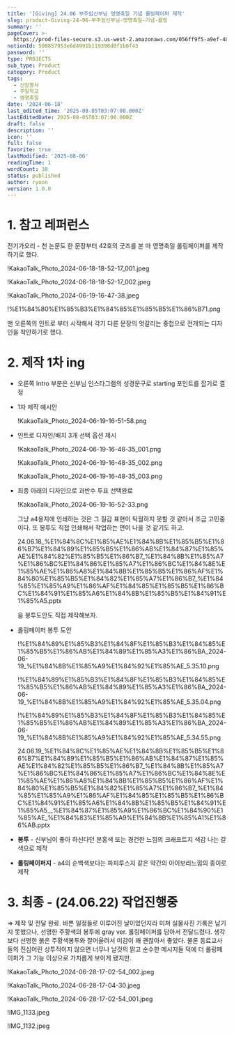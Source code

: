 ```yaml
---
title: '[Giving] 24.06 부주임신부님 영명축일 기념 롤링페이퍼 제작'
slug: product-Giving-24-06-부주임신부님-영명축일-기념-롤링
summary: ''
pageCover: >-
  https://prod-files-secure.s3.us-west-2.amazonaws.com/056ff9f5-a9ef-486f-8acb-9eef51d06a2d/b126400c-1613-426e-b66b-3add7bfa6bea/%E1%84%89%E1%85%B3%E1%84%8F%E1%85%B3%E1%84%85%E1%85%B5%E1%86%AB%E1%84%89%E1%85%A3%E1%86%BA_2024-06-19_%E1%84%8B%E1%85%A9%E1%84%92%E1%85%AE_9.16.27.png?X-Amz-Algorithm=AWS4-HMAC-SHA256&X-Amz-Content-Sha256=UNSIGNED-PAYLOAD&X-Amz-Credential=ASIAZI2LB466UIGTOZN4%2F20250806%2Fus-west-2%2Fs3%2Faws4_request&X-Amz-Date=20250806T064716Z&X-Amz-Expires=3600&X-Amz-Security-Token=IQoJb3JpZ2luX2VjEDYaCXVzLXdlc3QtMiJHMEUCIQCYBthMoFUyxGAtYVItxQPSgb8PkGjSHkd9LX8pmxBv4gIgfSGua%2BZ%2Ftp59Q7AHZdYk92Mi6NAskPqZ4rXBKvU9u20q%2FwMIbxAAGgw2Mzc0MjMxODM4MDUiDADAvlkBJdbbusWyFyrcA8FPs0Kx558E3pR4Z%2BTd6OByURF447VbSuCXDykVbkrvUytmx4tXqj6PQHKGaPlaCtmxUrwkAobKPBVW75W%2FM6PM9H9KaxY6iNluJlKhxLDOYsGiP%2BA9bUFd1bWA7NGMRC8DH%2B1Pmw1nbeHtkCbpf%2FYIQzKSFwZbdQ94xTuGD44mEtq9F%2BdXdbhIIUAe8JqS7F73LUiBvtux7rsHn%2FljyhF%2FGddU97KNiLyjdoyAFbsQYM%2Bf5mcoITjEn3ivWulylT%2F%2FYgyc6zmwVQwVV864URBYIrYXPdE53zO%2Fbu7Oo8kJ4CXiftU1RAye%2FL8qaijwPucWeAn3HmY6eA4zln0C%2B4wue4fOgkLRo4hblTyQWX7uOI0kHilEsslC4pdMnASRB8YF34cLIZosTG%2FDGkaG9R3een4cvB6gumpm49%2FTlGANYi%2FAap22CFbr6%2FOh1sZgSvzcSgSzsUWC26gFl4qNaMyp3FGGJF6liwL76B29s3Kifs9FwTWEFQGHXmszI2tH6jfv88GG5hKqmhYKT6o%2FTgAd2ho92xC7YfFl%2BhmLdFbtV8wfbcSRoTvJ6Xx%2BS0JR0jvoOPXQy77fyg%2BGYoJRf5ymSAcNBMCT1gOXfPyuHe3tcvZKxxWZqzIajSDoMKnVy8QGOqUBGrBk3FaD32s78TwKVzV%2FPFlZjKxldZ6YNODIXQ3tNaI64AnsH8JMwFYFbH6J%2FnylMdfBTBmwM72F7vUEP0Qxler1wDmsgasjuIg1pwVy7ejgl0Y5E7G0o4LhW8aCQ1jV%2B1KSbVZcdv8Q8nvM5ACbmk1yqQHGfaJHcBr8a1ayxJECjD7AI3z0PfIAanTOXU4uHdr9HYBFwxMltbkc7DyXYyNJSaGz&X-Amz-Signature=b04404b50f1c21e0c139eaa21eb2133c2c1293892741c16d7707449ee481d4e7&X-Amz-SignedHeaders=host&x-amz-checksum-mode=ENABLED&x-id=GetObject
notionId: 500857953e6d4991b119398d0f1b0f43
password: ''
type: PROJECTS
sub_type: Product
category: Product
tags:
  - 신앙봉사
  - 주일학교
  - 영명축일
date: '2024-06-18'
last_edited_time: '2025-08-05T03:07:00.000Z'
lastEditedDate: 2025-08-05T03:07:00.000Z
draft: false
description: ''
icon: ''
full: false
favorite: true
lastModified: '2025-08-06'
readingTime: 1
wordCount: 38
status: published
author: ryoon
version: 1.0.0
---
```


# 1. 참고 레퍼런스


전기가오리 - 천 논문도 한 문장부터 42호의 굿즈를 본 따 영명축일 롤링페이퍼를 제작하기로 했다.


!KakaoTalk_Photo_2024-06-18-18-52-17_001.jpeg


!KakaoTalk_Photo_2024-06-18-18-52-17_002.jpeg


!KakaoTalk_Photo_2024-06-19-16-47-38.jpeg


!%E1%84%80%E1%85%B3%E1%84%85%E1%85%B5%E1%86%B71.png


맨 오른쪽의 인트로 부터 시작해서 각기 다른 문장의 엇갈리는 중첩으로 전개되는 디자인을 착안하기로 했다.


# 2. 제작 1차 ing

- 오른쪽 Intro 부분은 신부님 인스타그램의 성경문구로 starting 포인트를 잡기로 결정
- 1차 제작 예시안

    !KakaoTalk_Photo_2024-06-19-16-51-58.png

- 인트로 디자인/배치 3개 선택 옵션 제시

    !KakaoTalk_Photo_2024-06-19-16-48-35_001.png


    !KakaoTalk_Photo_2024-06-19-16-48-35_002.png


    !KakaoTalk_Photo_2024-06-19-16-48-35_003.png

- 최종 아래의 디자인으로 과반수 투표 선택완료

    !KakaoTalk_Photo_2024-06-19-16-52-33.png


    그냥 a4용지에 인쇄하는 것은 그 질감 표현이 탁월하지 못할 것 같아서 조금 고민중이다. 또 봉투도 직접 인쇄해서 작업하는 편이 나을 것 같기도 하고. 
    
    


    24.06.18_%E1%84%8C%E1%85%AE%E1%84%8B%E1%85%B5%E1%86%B7%E1%84%89%E1%85%B5%E1%86%AB%E1%84%87%E1%85%AE%E1%84%82%E1%85%B5%E1%86%B7_%E1%84%8B%E1%85%A7%E1%86%BC%E1%84%86%E1%85%A7%E1%86%BC%E1%84%8E%E1%85%AE%E1%86%A8%E1%84%8B%E1%85%B5%E1%86%AF%E1%84%80%E1%85%B5%E1%84%82%E1%85%A7%E1%86%B7_%E1%84%85%E1%85%A9%E1%86%AF%E1%84%85%E1%85%B5%E1%86%BC%E1%84%91%E1%85%A6%E1%84%8B%E1%85%B5%E1%84%91%E1%85%A5.pptx


    음  봉투도안도 직접 제작해보자.

- 롤링페이퍼 봉투 도안

    !%E1%84%89%E1%85%B3%E1%84%8F%E1%85%B3%E1%84%85%E1%85%B5%E1%86%AB%E1%84%89%E1%85%A3%E1%86%BA_2024-06-19_%E1%84%8B%E1%85%A9%E1%84%92%E1%85%AE_5.35.10.png


    !%E1%84%89%E1%85%B3%E1%84%8F%E1%85%B3%E1%84%85%E1%85%B5%E1%86%AB%E1%84%89%E1%85%A3%E1%86%BA_2024-06-19_%E1%84%8B%E1%85%A9%E1%84%92%E1%85%AE_5.35.04.png


    !%E1%84%89%E1%85%B3%E1%84%8F%E1%85%B3%E1%84%85%E1%85%B5%E1%86%AB%E1%84%89%E1%85%A3%E1%86%BA_2024-06-19_%E1%84%8B%E1%85%A9%E1%84%92%E1%85%AE_5.34.55.png


    24.06.19_%E1%84%8C%E1%85%AE%E1%84%8B%E1%85%B5%E1%86%B7%E1%84%89%E1%85%B5%E1%86%AB%E1%84%87%E1%85%AE%E1%84%82%E1%85%B5%E1%86%B7_%E1%84%8B%E1%85%A7%E1%86%BC%E1%84%86%E1%85%A7%E1%86%BC%E1%84%8E%E1%85%AE%E1%86%A8%E1%84%8B%E1%85%B5%E1%86%AF%E1%84%80%E1%85%B5%E1%84%82%E1%85%A7%E1%86%B7_%E1%84%85%E1%85%A9%E1%86%AF%E1%84%85%E1%85%B5%E1%86%BC%E1%84%91%E1%85%A6%E1%84%8B%E1%85%B5%E1%84%91%E1%85%A5__%E1%84%87%E1%85%A9%E1%86%BC%E1%84%90%E1%85%AE_%E1%84%83%E1%85%A9%E1%84%8B%E1%85%A1%E1%86%AB.pptx

- **봉투** - 신부님이 좋아 하신다던 분홍색 또는 경건한 느낌의 크래프트지 색감 나는 갈색으로 제작
- **롤링페이퍼지** - a4의 순백색보다는 파피루스지 같은 약간의 아이보리느낌의 종이로 제작

# 3. 최종 - (24.06.22) 작업진행중


⇒ 제작 및 전달 완료. 바쁜 일정들로 이루어진 날이었던지라 미쳐 실물사진 기록은 남기지 못했으나, 선명한 주황색의 봉투에 gray ver. 롤링페이퍼를 담아서 전달드렸다. 생각보다 선명한 붉은 주황색봉투와 잘어울려서 미감이 꽤 괜찮아서 좋았다. 물론 동료교사들의 진심어린 상투적이지 않으면 너무나 날것의 맑고 순수한 메시지들 덕에 더 롤링페이퍼가 그 기능 이상으로 가치롭게 보이게 됐지만.


!KakaoTalk_Photo_2024-06-28-17-02-54_002.jpeg


!KakaoTalk_Photo_2024-06-28-17-04-30.jpeg


!KakaoTalk_Photo_2024-06-28-17-02-54_001.jpeg


!IMG_1133.jpeg


!IMG_1132.jpeg

